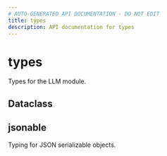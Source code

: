 ```yaml
---
# AUTO-GENERATED API DOCUMENTATION - DO NOT EDIT
title: types
description: API documentation for types
---
```


# types

Types for the LLM module.

## <ApiType type="Alias" path="types/index" symbolName="Dataclass" /> Dataclass

## <ApiType type="Module" path="types/index" symbolName="jsonable" /> jsonable

Typing for JSON serializable objects.

